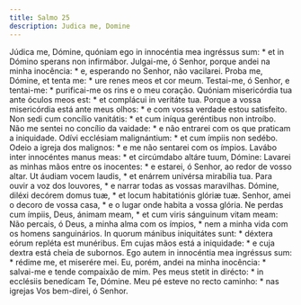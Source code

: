 ```yaml
---
title: Salmo 25
description: Judica me, Domine
---
```


<div class="side-by-side not-content">
  <span>
    Júdica me, Dómine, quóniam ego in innocéntia mea ingréssus sum: * et in
    Dómino sperans non infirmábor.
  </span>
  <span>
    Julgai-me, ó Senhor, porque andei na minha inocência: * e, esperando no
    Senhor, não vacilarei.
  </span>
  <span>
    Proba me, Dómine, et tenta me: * ure renes meos et cor meum.
  </span>
  <span>
    Testai-me, ó Senhor, e tentai-me: * purificai-me os rins e o meu coração.
  </span>
  <span>
    Quóniam misericórdia tua ante óculos meos est: * et complácui in veritáte
    tua.
  </span>
  <span>
    Porque a vossa misericórdia está ante meus olhos: * e com vossa verdade
    estou satisfeito.
  </span>
  <span>
    Non sedi cum concílio vanitátis: * et cum iníqua geréntibus non introíbo.
  </span>
  <span>
    Não me sentei no concílio da vaidade: * e não entrarei com os que praticam a
    iniquidade.
  </span>
  <span>
    Odívi ecclésiam malignántium: * et cum ímpiis non sedébo.
  </span>
  <span>
    Odeio a igreja dos malignos: * e me não sentarei com os ímpios.
  </span>
  <span>
    Lavábo inter innocéntes manus meas: * et circúmdabo altáre tuum, Dómine:
  </span>
  <span>
    Lavarei as minhas mãos entre os inocentes: * e estarei, ó Senhor, ao redor
    de vosso altar.
  </span>
  <span>
    Ut áudiam vocem laudis, * et enárrem univérsa mirabília tua.
  </span>
  <span>
    Para ouvir a voz dos louvores, * e narrar todas as vossas maravilhas.
  </span>
  <span>
    Dómine, diléxi decórem domus tuæ, * et locum habitatiónis glóriæ tuæ.
  </span>
  <span>
    Senhor, amei o decoro de vossa casa, * e o lugar onde habita a vossa glória.
  </span>
  <span>
    Ne perdas cum ímpiis, Deus, ánimam meam, * et cum viris sánguinum vitam
    meam:
  </span>
  <span>
    Não percais, ó Deus, a minha alma com os ímpios, * nem a minha vida com os
    homens sanguinários.
  </span>
  <span>
    In quorum mánibus iniquitátes sunt: * déxtera eórum repléta est munéribus.
  </span>
  <span>
    Em cujas mãos está a iniquidade: * e cuja dextra está cheia de subornos.
  </span>
  <span>
    Ego autem in innocéntia mea ingréssus sum: * rédime me, et miserére mei.
  </span>
  <span>
    Eu, porém, andei na minha inocência: * salvai-me e tende compaixão de mim.
  </span>
  <span>
    Pes meus stetit in dirécto: * in ecclésiis benedícam Te, Dómine.
  </span>
  <span>
    Meu pé esteve no recto caminho: * nas igrejas Vos bem-direi, ó Senhor.
  </span>
</div>
